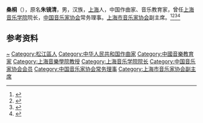 {{Otheruses|other=名为朱镜清的其他人物|朱镜清}}

'''桑桐'''（{{bd|1923年||2011年|7月24日}}），原名'''朱镜清'''，男，汉族，[[上海|上海]]人，中国作曲家、音乐教育家，曾任[[上海音乐学院|上海音乐学院]]院长，[[中国音乐家协会|中国音乐家协会]]常务理事。[[上海市音乐家协会|上海市音乐家协会]]副主席。<ref>{{Cite book|title=二十世纪中国名人辞典|author=蔡开松, 于信凤主编; 曾卓明, 周溯源, 赵书刚副主编|publisher=辽宁人民出版社|year=1991|isbn=|location=沈阳|pages=}}</ref><ref>{{Cite book|title=中国当代艺术界名人录|author=中国名人研究院编; 异天, 戈德主编|publisher=社会科学文献出版社|year=1993|isbn=|location=北京|pages=}}</ref><ref>{{Cite book|title=20世纪中华人物名字号辞典|author=周家珍编著|publisher=法律出版社|year=2000|isbn=9787503628320|location=北京|pages=}}</ref><ref>{{Cite book|title=中国近现代人物别名词典|author=徐为民编|publisher=沈阳出版社|year=1993|isbn=|location=沈阳|pages=}}</ref>

== 参考资料 ==
{{reflist}}

{{国务院学位委员会第二届学科评议组/文学}}
{{Navboxes
| title  = 桑桐在[[中国音乐家协会|中国音乐家协会]]的职务
| list1  =
{{中国音乐家协会第三届理事会}}
{{中国音乐家协会第四届理事会}}
}}

{{Authority control}}
{{DEFAULTSORT:Sang}}
[[Category:朱姓|~]]
[[Category:松江區人|Category:松江區人]]
[[Category:中华人民共和国作曲家|Category:中华人民共和国作曲家]]
[[Category:中國音樂教育家|Category:中國音樂教育家]]
[[Category:上海音樂學院教授|Category:上海音樂學院教授]]
[[Category:上海音乐学院院长|Category:上海音乐学院院长]]
[[Category:中国音乐家协会会员|Category:中国音乐家协会会员]]
[[Category:中国音乐家协会常务理事|Category:中国音乐家协会常务理事]]
[[Category:上海市音乐家协会副主席|Category:上海市音乐家协会副主席]]

{{中国人物小作品}}